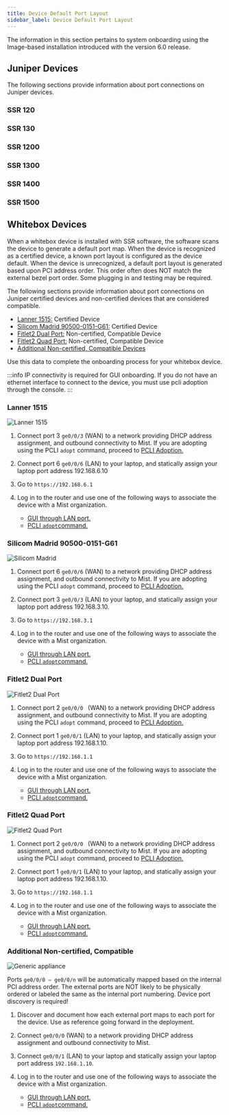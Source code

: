 ```yaml
---
title: Device Default Port Layout
sidebar_label: Device Default Port Layout
---
```


The information in this section pertains to system onboarding using the Image-based installation introduced with the version 6.0 release. 

## Juniper Devices

The following sections provide information about port connections on Juniper devices.

### SSR 120
<SSR120Hardware>

### SSR 130
<SSR130Hardware>

### SSR 1200
<SSR1200Hardware>

### SSR 1300
<SSR1300Hardware>

### SSR 1400
<SSR1400Hardware>

### SSR 1500
<SSR1500Hardware>

## Whitebox Devices

When a whitebox device is installed with SSR software, the software scans the device to generate a default port map. When the device is recognized as a certified device, a known port layout is configured as the device default.
When the device is unrecognized, a default port layout is generated based upon PCI address order.
This order often does NOT match the external bezel port order. Some plugging in and testing may be required.

The following sections provide information about port connections on Juniper certified devices and non-certified devices that are considered compatible. 

- [Lanner 1515:](#lanner-1515) Certified Device
- [Silicom Madrid 90500-0151-G61:](#silicom-madrid-90500-0151-g61) Certified Device
- [Fitlet2 Dual Port:](#fitlet2-dual-port) Non-certified, Compatible Device
- [Fitlet2 Quad Port:](#fitlet2-quad-port) Non-certified, Compatible Device
- [Additional Non-certified, Compatible Devices](#additional-non-certified-compatible)

Use this data to complete the onboarding process for your whitebox device. 

:::info
IP connectivity is required for GUI onboarding. If you do not have an ethernet interface to connect to the device, you must use pcli adoption through the console.
:::

### Lanner 1515

![Lanner 1515](/img/install_onbd_hdwr_lanner.png)

1. Connect port 3 `ge0/0/3` (WAN) to a network providing DHCP address assignment, and outbound connectivity to Mist. If you are adopting using the PCLI `adopt` command, proceed to [PCLI Adoption.](intro_installation_image.md#adopt-the-router-from-the-ssr-pcli)

2. Connect port 6 `ge0/0/6` (LAN) to your laptop, and statically assign your laptop port address 192.168.6.10

3. Go to `https://192.168.6.1` 

4. Log in to the router and use one of the following ways to associate the device with a Mist organization.
    * [GUI through LAN port.](intro_installation_image.md#associate-the-router-with-mist)
    * [PCLI `adopt`command.](intro_installation_image.md#adopt-the-router-from-the-ssr-pcli)

### Silicom Madrid 90500-0151-G61

<SilicomMadridG61> 

![Silicom Madrid](/img/install_onbd_hdwr_silicom.png)

1. Connect port 6 `ge0/0/6` (WAN) to a network providing DHCP address assignment, and outbound connectivity to Mist. If you are adopting using the PCLI `adopt` command, proceed to [PCLI Adoption.](intro_installation_image.md#adopt-the-router-from-the-ssr-pcli)

2. Connect port 3 `ge0/0/3` (LAN) to your laptop, and statically assign your laptop port address 192.168.3.10.

3. Go to `https://192.168.3.1 `

4. Log in to the router and use one of the following ways to associate the device with a Mist organization.
    * [GUI through LAN port.](intro_installation_image.md#associate-the-router-with-mist)
    * [PCLI `adopt`command.](intro_installation_image.md#adopt-the-router-from-the-ssr-pcli)

### Fitlet2 Dual Port

![Fitlet2 Dual Port](/img/install_onbd_hdwr_fitletdual.png)

1. Connect port 2 `ge0/0/0 ` (WAN) to a network providing DHCP address assignment, and outbound connectivity to Mist. If you are adopting using the PCLI `adopt` command, proceed to [PCLI Adoption.](intro_installation_image.md#adopt-the-router-from-the-ssr-pcli)

2. Connect port 1 `ge0/0/1` (LAN) to your laptop, and statically assign your laptop port address 192.168.1.10.

3. Go to `https://192.168.1.1` 

4. Log in to the router and use one of the following ways to associate the device with a Mist organization.
    * [GUI through LAN port.](intro_installation_image.md#associate-the-router-with-mist)
    * [PCLI `adopt`command.](intro_installation_image.md#adopt-the-router-from-the-ssr-pcli)

### Fitlet2 Quad Port

![Fitlet2 Quad Port](/img/install_onbd_hdwr_fitletquad.png)

1. Connect port 2 `ge0/0/0 ` (WAN) to a network providing DHCP address assignment, and outbound connectivity to Mist. If you are adopting using the PCLI `adopt` command, proceed to [PCLI Adoption.](intro_installation_image.md#adopt-the-router-from-the-ssr-pcli)

2. Connect port 1 `ge0/0/1` (LAN) to your laptop, and statically assign your laptop port address 192.168.1.10.

3. Go to `https://192.168.1.1` 

4. Log in to the router and use one of the following ways to associate the device with a Mist organization.
    * [GUI through LAN port.](intro_installation_image.md#associate-the-router-with-mist)
    * [PCLI `adopt`command.](intro_installation_image.md#adopt-the-router-from-the-ssr-pcli)

### Additional Non-certified, Compatible 

![Generic appliance](/img/install_onbd_hdwr_generic.png)

Ports `ge0/0/0 – ge0/0/n` will be automatically mapped based on the internal PCI address order. The external ports are NOT likely to be physically ordered or labeled the same as the internal port numbering. Device port discovery is required!

1. Discover and document how each external port maps to each port for the device. Use as reference going forward in the deployment.

2. Connect `ge0/0/0` (WAN) to a network providing DHCP address assignment and outbound connectivity to Mist.

3. Connect `ge0/0/1` (LAN) to your laptop and statically assign your laptop port address `192.168.1.10`.

4. Log in to the router and use one of the following ways to associate the device with a Mist organization.
    * [GUI through LAN port.](intro_installation_image.md#associate-the-router-with-mist)
    * [PCLI `adopt`command.](intro_installation_image.md#adopt-the-router-from-the-ssr-pcli)







